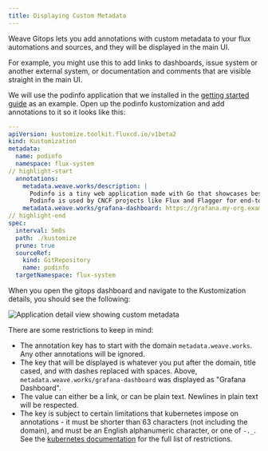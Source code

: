 ```yaml
---
title: Displaying Custom Metadata
---
```


Weave Gitops lets you add annotations with custom metadata to your
flux automations and sources, and they will be displayed in the main UI.

For example, you might use this to add links to dashboards, issue
system or another external system, or documentation and comments that
are visible straight in the main UI.

We will use the podinfo application that we installed in the [getting
started guide](../getting-started/intro.mdx) as an example. Open up the
podinfo kustomization and add annotations to it so it looks like this:

```yaml title="./clusters/my-cluster/podinfo-kustomization.yaml"
---
apiVersion: kustomize.toolkit.fluxcd.io/v1beta2
kind: Kustomization
metadata:
  name: podinfo
  namespace: flux-system
// highlight-start
  annotations:
    metadata.weave.works/description: |
      Podinfo is a tiny web application made with Go that showcases best practices of running microservices in Kubernetes.
      Podinfo is used by CNCF projects like Flux and Flagger for end-to-end testing and workshops.
    metadata.weave.works/grafana-dashboard: https://grafana.my-org.example.com/d/podinfo-dashboard
// highlight-end
spec:
  interval: 5m0s
  path: ./kustomize
  prune: true
  sourceRef:
    kind: GitRepository
    name: podinfo
  targetNamespace: flux-system
```

When you open the gitops dashboard and navigate to the Kustomization
details, you should see the following:

![Application detail view showing custom metadata](/img/metadata-display.png)

There are some restrictions to keep in mind:

 * The annotation key has to start with the domain
   `metadata.weave.works`. Any other annotations will be ignored.
 * The key that will be displayed is whatever you put after the
   domain, title cased, and with dashes replaced with spaces. Above,
   `metadata.weave.works/grafana-dashboard` was displayed as "Grafana Dashboard".
 * The value can either be a link, or can be plain text. Newlines in
   plain text will be respected.
 * The key is subject to certain limitations that kubernetes impose on
   annotations - it must be shorter than 63 characters (not including
   the domain), and must be an English alphanumeric character, or one of
   `-._`. See the [kubernetes
   documentation](https://kubernetes.io/docs/concepts/overview/working-with-objects/annotations/#syntax-and-character-set)
   for the full list of restrictions.

